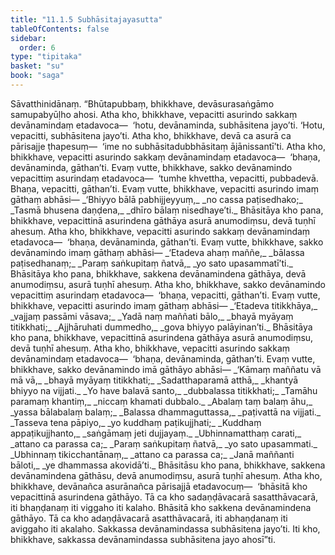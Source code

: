 ```yaml
---
title: "11.1.5 Subhāsitajayasutta"
tableOfContents: false
sidebar:
  order: 6
type: "tipitaka"
basket: "su"
book: "saga"
---
```



<DynamicBreadcrumb />

<Division number="251" book="saga" bookNo="12" page="224">

<Paragraph number="1574" book="saga">
Sāvatthinidānaṃ. “Bhūtapubbaṃ, bhikkhave, devāsurasaṅgāmo samupabyūḷho ahosi. Atha kho, bhikkhave, vepacitti asurindo sakkaṃ devānamindaṃ etadavoca—  ‘hotu, devānaminda, subhāsitena jayo’ti. ‘Hotu, vepacitti, subhāsitena jayo’ti. Atha kho, bhikkhave, devā ca asurā ca pārisajje ṭhapesuṃ—  ‘ime no subhāsitadubbhāsitaṃ ājānissantī’ti. Atha kho, bhikkhave, vepacitti asurindo sakkaṃ devānamindaṃ etadavoca—  ‘bhaṇa, devānaminda, gāthan’ti. Evaṃ vutte, bhikkhave, sakko devānamindo vepacittiṃ asurindaṃ etadavoca—  ‘tumhe khvettha, vepacitti, pubbadevā. Bhaṇa, vepacitti, gāthan’ti. Evaṃ vutte, bhikkhave, vepacitti asurindo imaṃ gāthaṃ abhāsi—
</Paragraph>

<Paragraph number="1575" type="verses" book="saga">
_‘Bhiyyo bālā pabhijjeyyuṃ,_  
_no cassa paṭisedhako;_  
_Tasmā bhusena daṇḍena,_  
_dhīro bālaṃ nisedhaye’ti._  

</Paragraph>

<Paragraph number="1576" book="saga">
Bhāsitāya kho pana, bhikkhave, vepacittinā asurindena gāthāya asurā anumodiṃsu, devā tuṇhī ahesuṃ. Atha kho, bhikkhave, vepacitti asurindo sakkaṃ devānamindaṃ etadavoca—  ‘bhaṇa, devānaminda, gāthan’ti. Evaṃ vutte, bhikkhave, sakko devānamindo imaṃ gāthaṃ abhāsi—
</Paragraph>

<Paragraph number="1577" type="verses" book="saga">
_‘Etadeva ahaṃ maññe,_  
_bālassa paṭisedhanaṃ;_  
_Paraṃ saṅkupitaṃ ñatvā,_  
_yo sato upasammatī’ti._  

</Paragraph>

<Paragraph number="1578" book="saga">
Bhāsitāya kho pana, bhikkhave, sakkena devānamindena gāthāya, devā anumodiṃsu, asurā tuṇhī ahesuṃ. Atha kho, bhikkhave, sakko devānamindo vepacittiṃ asurindaṃ etadavoca—  ‘bhaṇa, vepacitti, gāthan’ti. Evaṃ vutte, bhikkhave, vepacitti asurindo imaṃ gāthaṃ abhāsi—
</Paragraph>

<Paragraph number="1579" type="verses" book="saga">
_‘Etadeva titikkhāya,_  
_vajjaṃ passāmi vāsava;_  
_Yadā naṃ maññati bālo,_  
_bhayā myāyaṃ titikkhati;_  
_Ajjhāruhati dummedho,_  
_gova bhiyyo palāyinan’ti._  

</Paragraph>

<Paragraph number="1580" book="saga">
Bhāsitāya kho pana, bhikkhave, vepacittinā asurindena gāthāya asurā anumodiṃsu, devā tuṇhī ahesuṃ. Atha kho, bhikkhave, vepacitti asurindo sakkaṃ devānamindaṃ etadavoca—  ‘bhaṇa, devānaminda, gāthan’ti. Evaṃ vutte, bhikkhave, sakko devānamindo imā gāthāyo abhāsi—
</Paragraph>

<Paragraph number="1581" type="verses" book="saga">
_‘Kāmaṃ maññatu vā mā vā,_  
_bhayā myāyaṃ titikkhati;_  
_Sadatthaparamā atthā,_  
_khantyā bhiyyo na vijjati._  

</Paragraph>

<Paragraph number="1582" type="verses" book="saga">
_Yo have balavā santo,_  
_dubbalassa titikkhati;_  
_Tamāhu paramaṃ khantiṃ,_  
_niccaṃ khamati dubbalo._  

</Paragraph>

<Paragraph number="1583" type="verses" book="saga">
_Abalaṃ taṃ balaṃ āhu,_  
_yassa bālabalaṃ balaṃ;_  
_Balassa dhammaguttassa,_  
_paṭivattā na vijjati._  

</Paragraph>

<Paragraph number="1584" type="verses" book="saga">
_Tasseva tena pāpiyo,_  
_yo kuddhaṃ paṭikujjhati;_  
_Kuddhaṃ appaṭikujjhanto,_  
_saṅgāmaṃ jeti dujjayaṃ._  

</Paragraph>

<Paragraph number="1585" type="verses" book="saga">
_Ubhinnamatthaṃ carati,_  
_attano ca parassa ca;_  
_Paraṃ saṅkupitaṃ ñatvā,_  
_yo sato upasammati._  

</Paragraph>

<Paragraph number="1586" type="verses" book="saga">
_Ubhinnaṃ tikicchantānaṃ,_  
_attano ca parassa ca;_  
_Janā maññanti bāloti,_  
_ye dhammassa akovidā’ti._  

</Paragraph>

<Paragraph number="1587" book="saga">
Bhāsitāsu kho pana, bhikkhave, sakkena devānamindena gāthāsu, devā anumodiṃsu, asurā tuṇhī ahesuṃ. Atha kho, bhikkhave, devānañca asurānañca pārisajjā etadavocuṃ—  ‘bhāsitā kho vepacittinā asurindena gāthāyo. Tā ca kho sadaṇḍāvacarā sasatthāvacarā, iti bhaṇḍanaṃ iti viggaho iti kalaho. Bhāsitā kho sakkena devānamindena gāthāyo. Tā ca kho adaṇḍāvacarā asatthāvacarā, iti abhaṇḍanaṃ iti aviggaho iti akalaho. Sakkassa devānamindassa subhāsitena jayo’ti. Iti kho, bhikkhave, sakkassa devānamindassa subhāsitena jayo ahosī”ti.
</Paragraph>
</Division>